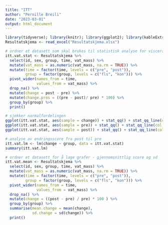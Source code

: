 ```yaml
---
title: "ITT"
author: "Pernille Breili"
date: "2023-03-01"
output: html_document
---
```


```r
library(tidyverse); library(knitr); library(ggplot2); library(kableExtra); library(readxl); library(dplyr); library(flextable); library(pbkrtest); library(broom)
Resultatskjema <- read_excel("Resultatskjema.xlsx")

# ordner et datasett som skal brukes til statistisk analyse for visceralt fett
itt.vat.stat <- Resultatskjema %>%
  select(id, sex, group, time, vat_mass) %>%
  mutate(vat_mass = as.numeric(vat_mass, na.rm = TRUE)) %>%
  mutate(time = factor(time, levels = c("pre", "post")),
         group = factor(group, levels = c("fls", "kon"))) %>%
  pivot_wider(names_from = time,
              values_from = vat_mass) %>%
  drop_na() %>%
  mutate(change = post - pre) %>%
  mutate(change.pros = ((pre - post)/ pre) * 100) %>%
  group_by(group) %>%
  print()

# sjekker normalfordelingen 
ggplot(itt.vat.stat, aes(sample = change)) + stat_qq() + stat_qq_line(col = "red")
ggplot(itt.vat.stat, aes(sample = pre)) + stat_qq() + stat_qq_line(col = "red")
ggplot(itt.vat.stat, aes(sample = post)) + stat_qq() + stat_qq_line(col = "red")

# analyse av endringsscore fra post til pre 
itt.vat.lm <- lm(change ~ group, data = itt.vat.stat)
summary(itt.vat.lm)

# ordner et datasett for å lage grafer - gjennomsnittlig score og sd
itt.vat.mean <- Resultatskjema %>%
  select(id, sex, group, time, vat_mass) %>%
  mutate(vat_mass = as.numeric(vat_mass, na.rm = TRUE)) %>%
  mutate(time = factor(time, levels = c("pre", "post")),
         group = factor(group, levels = c("fls", "kon"))) %>%
  pivot_wider(names_from = time,
              values_from = vat_mass) %>%
  drop_na() %>%
  mutate(change = ((post - pre) / pre) * 100 ) %>%
  group_by(group) %>%
  summarise(mean.change = mean(change),
            sd.change = sd(change)) %>%
  print()
```

